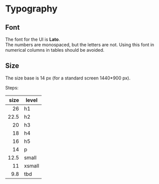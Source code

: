 
<Meta title="Style/Typography" />


# Typography


## Font

The font for the UI is **Lato**.  
The numbers are monospaced, but the letters are not. Using this font in numerical columns in tables should be avoided.

## Size

The size base is 14 px (for a standard screen 1440*900 px).

Steps:

|size  | level  |
|-----:|--------|
|  26  | h1     |
| 22.5 | h2     |
|  20  | h3     |
|  18  | h4     |
|  16  | h5     |
|  14  | p      |
| 12.5 | small  |
|  11  | xsmall |
|  9.8 | tbd    |
